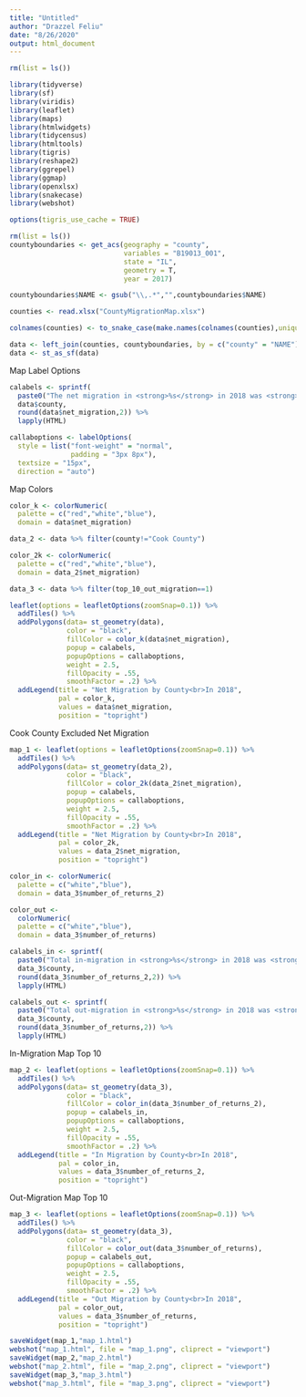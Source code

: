 ```yaml
---
title: "Untitled"
author: "Drazzel Feliu"
date: "8/26/2020"
output: html_document
---
```


```r
rm(list = ls())

library(tidyverse)
library(sf)
library(viridis)
library(leaflet)
library(maps)
library(htmlwidgets)
library(tidycensus)
library(htmltools)
library(tigris)
library(reshape2)
library(ggrepel)
library(ggmap)
library(openxlsx)
library(snakecase)
library(webshot)

options(tigris_use_cache = TRUE)
```

```r
rm(list = ls())
countyboundaries <- get_acs(geography = "county",
                            variables = "B19013_001",
                            state = "IL",
                            geometry = T,
                            year = 2017)
```

```r
countyboundaries$NAME <- gsub("\\,.*","",countyboundaries$NAME)

counties <- read.xlsx("CountyMigrationMap.xlsx")

colnames(counties) <- to_snake_case(make.names(colnames(counties),unique = T))

data <- left_join(counties, countyboundaries, by = c("county" = "NAME"))
data <- st_as_sf(data)
```

Map Label Options
```r
calabels <- sprintf(
  paste0("The net migration in <strong>%s</strong> in 2018 was <strong>%g</strong>"),
  data$county,
  round(data$net_migration,2)) %>% 
  lapply(HTML)

callaboptions <- labelOptions(
  style = list("font-weight" = "normal", 
               padding = "3px 8px"),
  textsize = "15px",
  direction = "auto")
```

Map Colors
```r
color_k <- colorNumeric(
  palette = c("red","white","blue"),
  domain = data$net_migration)

data_2 <- data %>% filter(county!="Cook County")

color_2k <- colorNumeric(
  palette = c("red","white","blue"),
  domain = data_2$net_migration)

data_3 <- data %>% filter(top_10_out_migration==1)
```

```r
leaflet(options = leafletOptions(zoomSnap=0.1)) %>%
  addTiles() %>% 
  addPolygons(data= st_geometry(data),
              color = "black",
              fillColor = color_k(data$net_migration),
              popup = calabels,
              popupOptions = callaboptions,
              weight = 2.5,
              fillOpacity = .55,
              smoothFactor = .2) %>% 
  addLegend(title = "Net Migration by County<br>In 2018",
            pal = color_k,
            values = data$net_migration,
            position = "topright")
```

Cook County Excluded Net Migration
```r
map_1 <- leaflet(options = leafletOptions(zoomSnap=0.1)) %>%
  addTiles() %>% 
  addPolygons(data= st_geometry(data_2),
              color = "black",
              fillColor = color_2k(data_2$net_migration),
              popup = calabels,
              popupOptions = callaboptions,
              weight = 2.5,
              fillOpacity = .55,
              smoothFactor = .2) %>% 
  addLegend(title = "Net Migration by County<br>In 2018",
            pal = color_2k,
            values = data_2$net_migration,
            position = "topright")
```

```r
color_in <- colorNumeric(
  palette = c("white","blue"),
  domain = data_3$number_of_returns_2)

color_out <- 
  colorNumeric(
  palette = c("white","blue"),
  domain = data_3$number_of_returns)

calabels_in <- sprintf(
  paste0("Total in-migration in <strong>%s</strong> in 2018 was <strong>%g</strong>"),
  data_3$county,
  round(data_3$number_of_returns_2,2)) %>% 
  lapply(HTML)

calabels_out <- sprintf(
  paste0("Total out-migration in <strong>%s</strong> in 2018 was <strong>%g</strong>"),
  data_3$county,
  round(data_3$number_of_returns,2)) %>% 
  lapply(HTML)
```

In-Migration Map Top 10
```r
map_2 <- leaflet(options = leafletOptions(zoomSnap=0.1)) %>%
  addTiles() %>% 
  addPolygons(data= st_geometry(data_3),
              color = "black",
              fillColor = color_in(data_3$number_of_returns_2),
              popup = calabels_in,
              popupOptions = callaboptions,
              weight = 2.5,
              fillOpacity = .55,
              smoothFactor = .2) %>% 
  addLegend(title = "In Migration by County<br>In 2018",
            pal = color_in,
            values = data_3$number_of_returns_2,
            position = "topright")
```

Out-Migration Map Top 10
```r
map_3 <- leaflet(options = leafletOptions(zoomSnap=0.1)) %>%
  addTiles() %>% 
  addPolygons(data= st_geometry(data_3),
              color = "black",
              fillColor = color_out(data_3$number_of_returns),
              popup = calabels_out,
              popupOptions = callaboptions,
              weight = 2.5,
              fillOpacity = .55,
              smoothFactor = .2) %>% 
  addLegend(title = "Out Migration by County<br>In 2018",
            pal = color_out,
            values = data_3$number_of_returns,
            position = "topright")
```

```r
saveWidget(map_1,"map_1.html")
webshot("map_1.html", file = "map_1.png", cliprect = "viewport")
saveWidget(map_2,"map_2.html")
webshot("map_2.html", file = "map_2.png", cliprect = "viewport")
saveWidget(map_3,"map_3.html")
webshot("map_3.html", file = "map_3.png", cliprect = "viewport")

```


